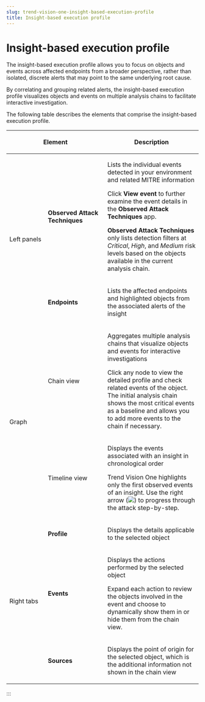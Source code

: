 ```yaml
---
slug: trend-vision-one-insight-based-execution-profile
title: Insight-based execution profile
---
```

# Insight-based execution profile

The insight-based execution profile allows you to focus on objects and events across affected endpoints from a broader perspective, rather than isolated, discrete alerts that may point to the same underlying root cause.

By correlating and grouping related alerts, the insight-based execution profile visualizes objects and events on multiple analysis chains to facilitate interactive investigation.

The following table describes the elements that comprise the insight-based execution profile.

<table>
<colgroup>
<col style="width: 20%" />
<col style="width: 31%" />
<col style="width: 50%" />
</colgroup>
<thead>
<tr>
<th colspan="2"><p>Element</p></th>
<th><p>Description</p></th>
</tr>
</thead>
<tbody>
<tr>
<td rowspan="2"><p>Left panels</p></td>
<td><p><strong>Observed Attack Techniques</strong></p></td>
<td><p>Lists the individual events detected in your environment and related MITRE information</p>
<p>Click <strong>View event</strong> to further examine the event details in the <strong>Observed Attack Techniques</strong> app.</p>
<p><strong>Observed Attack Techniques</strong> only lists detection filters at <em>Critical</em>, <em>High</em>, and <em>Medium</em> risk levels based on the objects available in the current analysis chain.</p></td>
</tr>
<tr>
<td><p><strong>Endpoints</strong></p></td>
<td><p>Lists the affected endpoints and highlighted objects from the associated alerts of the insight</p></td>
</tr>
<tr>
<td rowspan="2"><p>Graph</p></td>
<td><p>Chain view</p></td>
<td><p>Aggregates multiple analysis chains that visualize objects and events for interactive investigations</p>
<p>Click any node to view the detailed profile and check related events of the object. The initial analysis chain shows the most critical events as a baseline and allows you to add more events to the chain if necessary.</p></td>
</tr>
<tr>
<td><p>Timeline view</p></td>
<td><p>Displays the events associated with an insight in chronological order</p>
<p>Trend Vision One highlights only the first observed events of an insight. Use the right arrow (<img src="./images/Workbench_right_arrow=GUID-086A3484-09C5-4182-8C88-8B5D59C8E61F=1=en-us=Low.webp" />) to progress through the attack step-by-step.</p></td>
</tr>
<tr>
<td rowspan="3"><p>Right tabs</p></td>
<td><p><strong>Profile</strong></p></td>
<td><p>Displays the details applicable to the selected object</p></td>
</tr>
<tr>
<td><p><strong>Events</strong></p></td>
<td><p>Displays the actions performed by the selected object</p>
<p>Expand each action to review the objects involved in the event and choose to dynamically show them in or hide them from the chain view.</p></td>
</tr>
<tr>
<td><p><strong>Sources</strong></p></td>
<td><p>Displays the point of origin for the selected object, which is the additional information not shown in the chain view</p></td>
</tr>
</tbody>
</table>
:::
